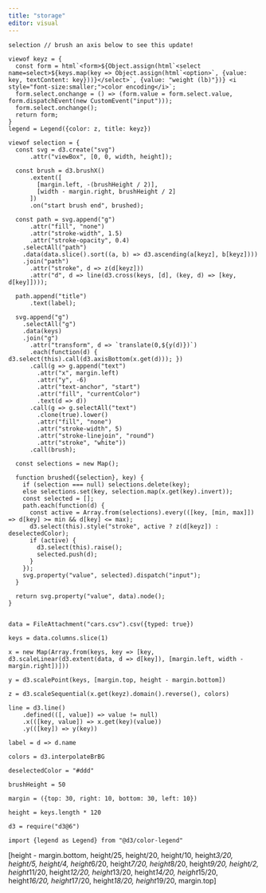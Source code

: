 ```yaml
---
title: "storage"
editor: visual
---
```



```ojs
selection // brush an axis below to see this update!

viewof keyz = {
  const form = html`<form>${Object.assign(html`<select name=select>${keys.map(key => Object.assign(html`<option>`, {value: key, textContent: key}))}</select>`, {value: "weight (lb)"})} <i style="font-size:smaller;">color encoding</i>`;
  form.select.onchange = () => (form.value = form.select.value, form.dispatchEvent(new CustomEvent("input")));
  form.select.onchange();
  return form;
}
legend = Legend({color: z, title: keyz})

viewof selection = {
  const svg = d3.create("svg")
      .attr("viewBox", [0, 0, width, height]);

  const brush = d3.brushX()
      .extent([
        [margin.left, -(brushHeight / 2)],
        [width - margin.right, brushHeight / 2]
      ])
      .on("start brush end", brushed);

  const path = svg.append("g")
      .attr("fill", "none")
      .attr("stroke-width", 1.5)
      .attr("stroke-opacity", 0.4)
    .selectAll("path")
    .data(data.slice().sort((a, b) => d3.ascending(a[keyz], b[keyz])))
    .join("path")
      .attr("stroke", d => z(d[keyz]))
      .attr("d", d => line(d3.cross(keys, [d], (key, d) => [key, d[key]])));

  path.append("title")
      .text(label);

  svg.append("g")
    .selectAll("g")
    .data(keys)
    .join("g")
      .attr("transform", d => `translate(0,${y(d)})`)
      .each(function(d) { d3.select(this).call(d3.axisBottom(x.get(d))); })
      .call(g => g.append("text")
        .attr("x", margin.left)
        .attr("y", -6)
        .attr("text-anchor", "start")
        .attr("fill", "currentColor")
        .text(d => d))
      .call(g => g.selectAll("text")
        .clone(true).lower()
        .attr("fill", "none")
        .attr("stroke-width", 5)
        .attr("stroke-linejoin", "round")
        .attr("stroke", "white"))
      .call(brush);

  const selections = new Map();

  function brushed({selection}, key) {
    if (selection === null) selections.delete(key);
    else selections.set(key, selection.map(x.get(key).invert));
    const selected = [];
    path.each(function(d) {
      const active = Array.from(selections).every(([key, [min, max]]) => d[key] >= min && d[key] <= max);
      d3.select(this).style("stroke", active ? z(d[keyz]) : deselectedColor);
      if (active) {
        d3.select(this).raise();
        selected.push(d);
      }
    });
    svg.property("value", selected).dispatch("input");
  }

  return svg.property("value", data).node();
}


data = FileAttachment("cars.csv").csv({typed: true})

keys = data.columns.slice(1)

x = new Map(Array.from(keys, key => [key, d3.scaleLinear(d3.extent(data, d => d[key]), [margin.left, width - margin.right])]))

y = d3.scalePoint(keys, [margin.top, height - margin.bottom])

z = d3.scaleSequential(x.get(keyz).domain().reverse(), colors)

line = d3.line()
    .defined(([, value]) => value != null)
    .x(([key, value]) => x.get(key)(value))
    .y(([key]) => y(key))
    
label = d => d.name

colors = d3.interpolateBrBG

deselectedColor = "#ddd"

brushHeight = 50

margin = ({top: 30, right: 10, bottom: 30, left: 10})

height = keys.length * 120

d3 = require("d3@6")

import {legend as Legend} from "@d3/color-legend"

```


[height - margin.bottom, height/25, height/20, height/10, height*3/20, height/5,
        height/4, height*6/20, height*7/20, height*8/20, height*9/20, height/2,
        height*11/20, height*12/20, height*13/20, height*14/20, height*15/20, height*16/20,
        height*17/20, height*18/20, height*19/20, margin.top]